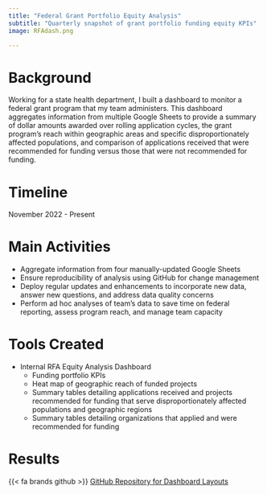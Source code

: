 ```yaml
---
title: "Federal Grant Portfolio Equity Analysis"
subtitle: "Quarterly snapshot of grant portfolio funding equity KPIs"
image: RFAdash.png

---
```


# Background  

Working for a state health department, I built a dashboard to monitor a federal grant program that my team administers. This dashboard aggregates information from multiple Google Sheets to provide a summary of dollar amounts awarded over rolling application cycles, the grant program's reach within geographic areas and specific disproportionately affected populations, and comparison of applications received that were recommended for funding versus those that were not recommended for funding.

# Timeline  

November 2022 - Present

# Main Activities  

* Aggregate information from four manually-updated Google Sheets    
* Ensure reproducibility of analysis using GitHub for change management   
* Deploy regular updates and enhancements to incorporate new data, answer new questions, and address data quality concerns  
* Perform ad hoc analyses of team's data to save time on federal reporting, assess program reach, and manage team capacity  

# Tools Created  

* Internal RFA Equity Analysis Dashboard  
  + Funding portfolio KPIs
  + Heat map of geographic reach of funded projects  
  + Summary tables detailing applications received and projects recommended for funding that serve disproportionately affected populations and geographic regions    
  + Summary tables detailing organizations that applied and were recommended for funding     

# Results  

{{< fa brands github >}} [GitHub Repository for Dashboard Layouts](https://github.com/nmhharty/Flexdashboard-layouts) 